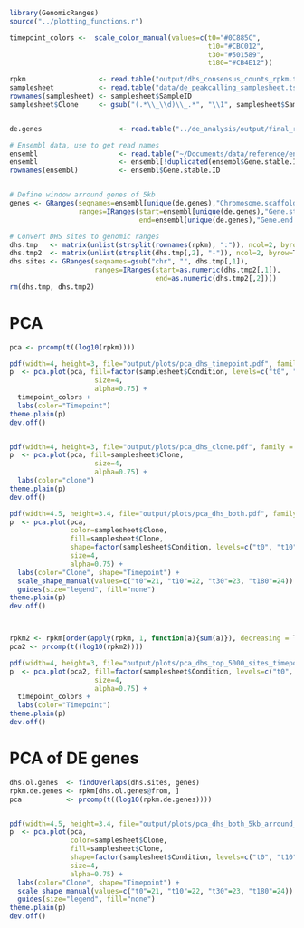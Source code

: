 ```r
library(GenomicRanges)
source("../plotting_functions.r")

timepoint_colors <-  scale_color_manual(values=c(t0="#0C885C",
                                                 t10="#CBC012",
                                                 t30="#501589",
                                                 t180="#CB4E12"))

rpkm                  <- read.table("output/dhs_consensus_counts_rpkm.tsv", header=T, row.names=1, sep="\t")
samplesheet           <- read.table("data/de_peakcalling_samplesheet.tsv", header=T, sep="\t")
rownames(samplesheet) <- samplesheet$SampleID
samplesheet$Clone     <- gsub("(.*\\_\\d)\\_.*", "\\1", samplesheet$SampleID)


de.genes                   <- read.table("../de_analysis/output/final_results/gs_tcells_deseq2_batch_and_gender_corrected_leiden_fdr_005_replication_olso.tsv", header=T, stringsAsFactors = F)[,4]

# Ensembl data, use to get read names
ensembl                    <- read.table("~/Documents/data/reference/ensembl/ensembl_gene_position_b37_v100.txt.txt", sep="\t", header=T, stringsAsFactors = F)
ensembl                    <- ensembl[!duplicated(ensembl$Gene.stable.ID),]
rownames(ensembl)          <- ensembl$Gene.stable.ID


# Define window arround genes of 5kb
genes <- GRanges(seqnames=ensembl[unique(de.genes),"Chromosome.scaffold.name"],
                 ranges=IRanges(start=ensembl[unique(de.genes),"Gene.start..bp."] - 5000,
                                end=ensembl[unique(de.genes),"Gene.end..bp."] + 5000))

# Convert DHS sites to genomic ranges
dhs.tmp   <- matrix(unlist(strsplit(rownames(rpkm), ":")), ncol=2, byrow=T)
dhs.tmp2  <- matrix(unlist(strsplit(dhs.tmp[,2], "-")), ncol=2, byrow=T)
dhs.sites <- GRanges(seqnames=gsub("chr", "", dhs.tmp[,1]),
                     ranges=IRanges(start=as.numeric(dhs.tmp2[,1]),
                                    end=as.numeric(dhs.tmp2[,2])))
rm(dhs.tmp, dhs.tmp2)
```

# PCA
```r
pca <- prcomp(t((log10(rpkm))))

pdf(width=4, height=3, file="output/plots/pca_dhs_timepoint.pdf", family = "ArialMT", paper="a4")
p  <- pca.plot(pca, fill=factor(samplesheet$Condition, levels=c("t0", "t10", "t30", "t180")),
                     size=4,
                     alpha=0.75) + 
  timepoint_colors +
  labs(color="Timepoint")
theme.plain(p)
dev.off()


pdf(width=4, height=3, file="output/plots/pca_dhs_clone.pdf", family = "ArialMT", paper="a4")
p  <- pca.plot(pca, fill=samplesheet$Clone,
                     size=4,
                     alpha=0.75) + 
  labs(color="clone")
theme.plain(p)
dev.off()

pdf(width=4.5, height=3.4, file="output/plots/pca_dhs_both.pdf", family = "ArialMT", paper="a4")
p  <- pca.plot(pca,
               color=samplesheet$Clone,
               fill=samplesheet$Clone,
               shape=factor(samplesheet$Condition, levels=c("t0", "t10", "t30", "t180")),
               size=4,
               alpha=0.75) + 
  labs(color="Clone", shape="Timepoint") +
  scale_shape_manual(values=c("t0"=21, "t10"=22, "t30"=23, "t180"=24)) +
  guides(size="legend", fill="none")
theme.plain(p)
dev.off()



rpkm2 <- rpkm[order(apply(rpkm, 1, function(a){sum(a)}), decreasing = T)[1:5000], ]
pca2 <- prcomp(t((log10(rpkm2))))

pdf(width=4, height=3, file="output/plots/pca_dhs_top_5000_sites_timepoint.pdf", family = "ArialMT", paper="a4")
p  <- pca.plot(pca2, fill=factor(samplesheet$Condition, levels=c("t0", "t10", "t30", "t180")),
                     size=4,
                     alpha=0.75) + 
  timepoint_colors +
  labs(color="Timepoint")
theme.plain(p)
dev.off()

```

# PCA of DE genes
```r
dhs.ol.genes  <- findOverlaps(dhs.sites, genes)
rpkm.de.genes <- rpkm[dhs.ol.genes@from, ]
pca           <- prcomp(t((log10(rpkm.de.genes))))


pdf(width=4.5, height=3.4, file="output/plots/pca_dhs_both_5kb_arround_de_genes.pdf", family = "ArialMT", paper="a4")
p  <- pca.plot(pca,
               color=samplesheet$Clone,
               fill=samplesheet$Clone,
               shape=factor(samplesheet$Condition, levels=c("t0", "t10", "t30", "t180")),
               size=4,
               alpha=0.75) + 
  labs(color="Clone", shape="Timepoint") +
  scale_shape_manual(values=c("t0"=21, "t10"=22, "t30"=23, "t180"=24)) +
  guides(size="legend", fill="none")
theme.plain(p)
dev.off()

```

